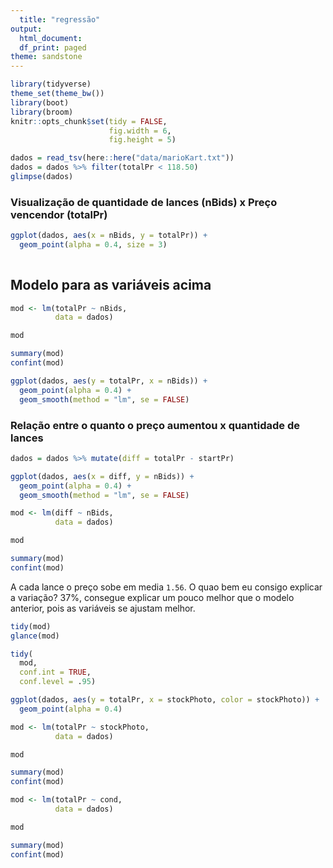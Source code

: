 ```yaml
---
  title: "regressão"
output:
  html_document:
  df_print: paged
theme: sandstone
---
```

  
```r
library(tidyverse)
theme_set(theme_bw())
library(boot)
library(broom)
knitr::opts_chunk$set(tidy = FALSE,
                      fig.width = 6,
                      fig.height = 5)
```

```r
dados = read_tsv(here::here("data/marioKart.txt")) 
dados = dados %>% filter(totalPr < 118.50)
glimpse(dados)
```


### Visualização de quantidade de lances (nBids) x Preço vencendor (totalPr)

```r
ggplot(dados, aes(x = nBids, y = totalPr)) + 
  geom_point(alpha = 0.4, size = 3) 
 
```


## Modelo para as variáveis acima
```r
mod <- lm(totalPr ~ nBids, 
          data = dados)

mod

summary(mod)
confint(mod)

ggplot(dados, aes(y = totalPr, x = nBids)) + 
  geom_point(alpha = 0.4) + 
  geom_smooth(method = "lm", se = FALSE)


```


### Relação entre o quanto o preço aumentou x quantidade de lances 

```r

dados = dados %>% mutate(diff = totalPr - startPr)

ggplot(dados, aes(x = diff, y = nBids)) + 
  geom_point(alpha = 0.4) + 
  geom_smooth(method = "lm", se = FALSE)

mod <- lm(diff ~ nBids, 
          data = dados)

mod

summary(mod)
confint(mod)

```

A cada lance o preço sobe em media `1.56`. 
O quao bem eu consigo explicar a variação? 37%, consegue explicar um pouco melhor que o modelo anterior, pois as variáveis se ajustam melhor. 


```r
tidy(mod)
glance(mod)

tidy(
  mod,
  conf.int = TRUE,
  conf.level = .95)


```

```r

ggplot(dados, aes(y = totalPr, x = stockPhoto, color = stockPhoto)) + 
  geom_point(alpha = 0.4)


```
```r
mod <- lm(totalPr ~ stockPhoto, 
          data = dados)

mod

summary(mod)
confint(mod)
```


```r
mod <- lm(totalPr ~ cond, 
          data = dados)

mod

summary(mod)
confint(mod)
```

